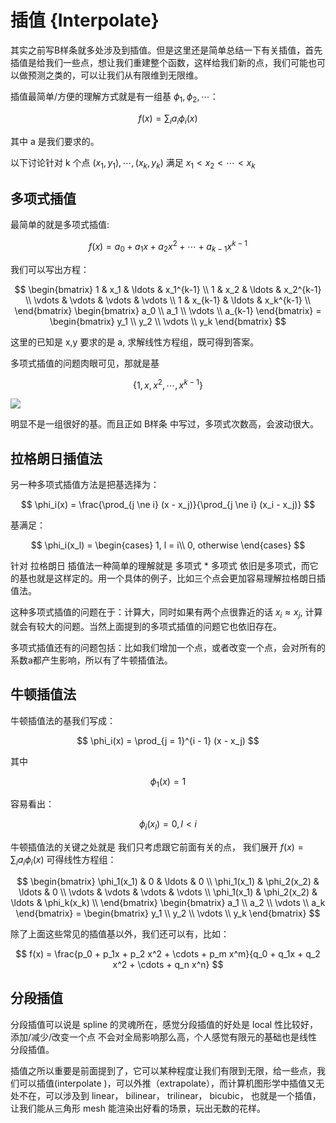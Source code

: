 # 插值 {Interpolate}


其实之前写B样条就多处涉及到插值。但是这里还是简单总结一下有关插值，首先插值是给我们一些点，想让我们重建整个函数，这样给我们新的点，我们可能也可以做预测之类的，可以让我们从有限维到无限维。

插值最简单/方便的理解方式就是有一组基 $\phi_1, \phi_2, \cdots$：

$$
f(x) = \sum_i a_i \phi_i(x)
$$

其中 a 是我们要求的。

以下讨论针对 k 个点 $(x_1, y_1), \cdots, (x_k, y_k)$ 满足 $x_1 < x_2 < \cdots < x_k$

## 多项式插值

最简单的就是多项式插值:

$$
f(x) = a_0 + a_1x + a_2 x^2 + \cdots + a_{k-1} x^{k-1}
$$

我们可以写出方程：

$$
\begin{bmatrix}
1 & x_1  & \ldots & x_1^{k-1} \\
1 & x_2  & \ldots & x_2^{k-1} \\
\vdots & \vdots    & \vdots    &  \vdots   \\
1 & x_{k-1}  & \ldots & x_k^{k-1} \\
\end{bmatrix}
\begin{bmatrix} a_0 \\ a_1  \\ \vdots \\ a_{k-1} \end{bmatrix}  =
\begin{bmatrix} y_1 \\ y_2  \\ \vdots \\ y_k \end{bmatrix}
$$


这里的已知是 x,y 要求的是 a, 求解线性方程组，既可得到答案。

多项式插值的问题肉眼可见，那就是基 

$$
\{1, x, x^2, \cdots, x^{k-1}\}
$$

![](images/poly_basis.png)

明显不是一组很好的基。而且正如 B样条 中写过，多项式次数高，会波动很大。

## 拉格朗日插值法

另一种多项式插值方法是把基选择为：

$$
\phi_i(x) = \frac{\prod_{j \ne i} (x - x_j)}{\prod_{j \ne i} (x_i - x_j)}
$$

基满足：

$$
\phi_i(x_l) = \begin{cases}
      1, l = i\\
      0, otherwise
\end{cases}
$$

针对 拉格朗日 插值法一种简单的理解就是 多项式 * 多项式 依旧是多项式，而它的基也就是这样定的。用一个具体的例子，比如三个点会更加容易理解拉格朗日插值法。

这种多项式插值的问题在于：计算大，同时如果有两个点很靠近的话 $x_i \approx x_j$, 计算就会有较大的问题。当然上面提到的多项式插值的问题它也依旧存在。


多项式插值还有的问题包括：比如我们增加一个点，或者改变一个点，会对所有的系数a都产生影响，所以有了牛顿插值法。



## 牛顿插值法


牛顿插值法的基我们写成：

$$
\phi_i(x) = \prod_{j = 1}^{i - 1} (x - x_j)
$$

其中 

$$
\phi_1(x) = 1
$$

容易看出：

$$
\phi_i(x_l) = 0, l < i
$$


牛顿插值法的关键之处就是 我们只考虑跟它前面有关的点， 我们展开 $f(x) = \sum_i a_i \phi_i(x)$ 可得线性方程组：


$$
\begin{bmatrix}
\phi_1(x_1) & 0  & \ldots & 0 \\
\phi_1(x_1) & \phi_2(x_2)  & \ldots & 0 \\
\vdots & \vdots    & \vdots    &  \vdots   \\
\phi_1(x_1) & \phi_2(x_2)  & \ldots & \phi_k(x_k) \\
\end{bmatrix}
\begin{bmatrix} a_1 \\ a_2  \\ \vdots \\ a_k \end{bmatrix}  =
\begin{bmatrix} y_1 \\ y_2  \\ \vdots \\ y_k \end{bmatrix}
$$





除了上面这些常见的插值基以外，我们还可以有，比如：

$$
f(x) = \frac{p_0 + p_1x + p_2 x^2 + \cdots + p_m x^m}{q_0 + q_1x + q_2 x^2 + \cdots + q_n x^n}
$$

## 分段插值

分段插值可以说是 spline 的灵魂所在，感觉分段插值的好处是 local 性比较好，添加/减少/改变一个点 不会对全局影响那么高，个人感觉有限元的基础也是线性分段插值。


插值之所以重要是前面提到了，它可以某种程度让我们有限到无限，给一些点，我们可以插值(interpolate )，可以外推（extrapolate），而计算机图形学中插值又无处不在，可以涉及到 linear， bilinear， trilinear， bicubic， 也就是一个插值，让我们能从三角形 mesh 能渲染出好看的场景，玩出无数的花样。


